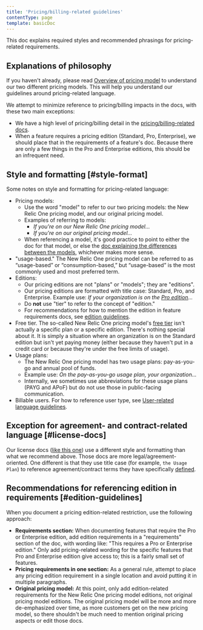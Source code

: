 ```yaml
---
title: 'Pricing/billing-related guidelines'
contentType: page
template: basicDoc
---
```


This doc explains required styles and recommended phrasings for pricing-related requirements.

## Explanations of philosophy

If you haven't already, please read [Overview of pricing model](/docs/accounts/original-accounts-billing/original-product-based-pricing/overview-changes-pricing-user-model/) to understand our two different pricing models. This will help you understand our guidelines around pricing-related language. 

We attempt to minimize reference to pricing/billing impacts in the docs, with these two main exceptions:

* We have a high level of pricing/billing detail in the [pricing/billing-related docs](/docs/accounts/accounts-billing/new-relic-one-pricing-billing/new-relic-one-pricing-billing/). 
* When a feature requires a pricing edition (Standard, Pro, Enterprise), we should place that in the requirements of a feature's doc. Because there are only a few things in the Pro and Enterprise editions, this should be an infrequent need.

## Style and formatting [#style-format]

Some notes on style and formatting for pricing-related language: 

* Pricing models: 
    * Use the word "model" to refer to our two pricing models: the New Relic One pricing model, and our original pricing model. 
    * Examples of referring to models: 
        * *If you're on our New Relic One pricing model...*
        * *If you're on our original pricing model...*
    * When referencing a model, it's good practice to point to either the doc for that model, or else the [doc explaining the differences between the models](/docs/accounts/original-accounts-billing/original-product-based-pricing/overview-changes-pricing-user-model/#pricing-user-table), whichever makes more sense. 
* "usage-based." The New Relic One pricing model can be referred to as “usage-based” or “consumption-based,” but “usage-based” is the most commonly used and most preferred term.
* Editions:  
    * Our pricing editions are not "plans" or "models"; they are "editions". 
    * Our pricing editions are formatted with title case: Standard, Pro, and Enterprise. Example use: *If your organization is on the [Pro edition](https://newrelic.com/pricing)...*
    * Do **not** use "tier" to refer to the concept of "edition."
    * For recommendations for how to mention the edition in feature requirements docs, see [edition guidelines](#edition-guidelines). 
* Free tier. The so-called New Relic One pricing model's [free tier](/docs/accounts/accounts-billing/new-relic-one-pricing-billing/new-relic-one-pricing-billing/#free) isn't actually a specific plan or a specific edition. There's nothing special about it. It is simply a situation where an organization is on the Standard edition but isn't yet paying money (either because they haven't put in a credit card or because they're under the free limits of usage). 
* Usage plans: 
    * The New Relic One pricing model has two usage plans: pay-as-you-go and annual pool of funds. 
    * Example use: *On the pay-as-you-go usage plan, your organization...*
    * Internally, we sometimes use abbreviations for these usage plans (PAYG and APoF) but do not use those in public-facing communication.  
* Billable users. For how to reference user type, see [User-related language guidelines](/docs/style-guide/writing-guidelines/user-related-language-guidelines). 

## Exception for agreement- and contract-related language [#license-docs]

Our license docs ([like this one](/docs/licenses/license-information/usage-plans/new-relic-one-usage-plan-descriptions)) use a different style and formatting than what we recommend above. Those docs are more legal/agreement-oriented. One different is that they use title case (for example, `the Usage Plan`) to reference agreement/contract terms they have specifically [defined](/docs/licenses/license-information/product-definitions/legacy-product-definitions). 

## Recommendations for referencing edition in requirements [#edition-guidelines]

When you document a pricing edition-related restriction, use the following approach:

* **Requirements section:** When documenting features that require the Pro or Enterprise edition, add edition requirements in a "requirements" section of the doc, with wording like: "This requires a Pro or Enterprise edition." Only add pricing-related wording for the specific features that Pro and Enterprise edition give access to; this is a fairly small set of features.
* **Pricing requirements in one section:** As a general rule, attempt to place any pricing edition requirement in a single location and avoid putting it in multiple paragraphs.
* **Original pricing model:** At this point, only add edition-related requirements for the New Relic One pricing model editions, not original pricing model editions. The original pricing model will be more and more de-emphasized over time, as more customers get on the new pricing model, so there shouldn't be much need to mention original pricing aspects or edit those docs.
